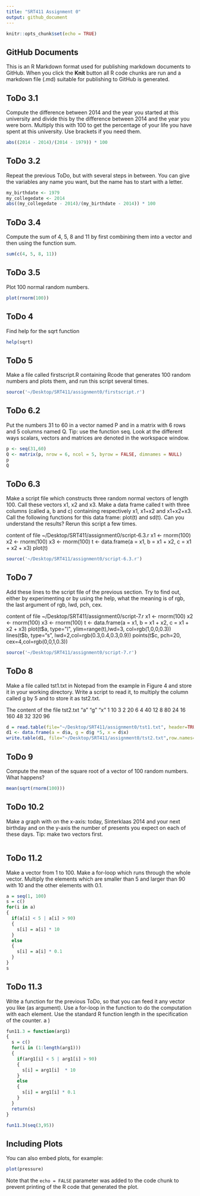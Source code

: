 ```yaml
---
title: "SRT411 Assignment 0"
output: github_document
---
```


```r
knitr::opts_chunk$set(echo = TRUE)
```

## GitHub Documents

This is an R Markdown format used for publishing markdown documents to GitHub. When you click the **Knit** button all R code chunks are run and a markdown file (.md) suitable for publishing to GitHub is generated.

## ToDo 3.1

Compute the difference between 2014 and the
year you started at this university and divide
this by the difference between 2014 and the year
you were born. Multiply this with 100 to get
the percentage of your life you have spent at
this university. Use brackets if you need them.

```r
abs((2014 - 2014)/(2014 - 1979)) * 100
```

## ToDo 3.2

Repeat the previous ToDo, but with several
steps in between. You can give the variables
any name you want, but the name has to start
with a letter.

```r
my_birthdate <- 1979
my_collegedate <- 2014
abs((my_collegedate - 2014)/(my_birthdate - 2014)) * 100
```

## ToDo 3.4

Compute the sum of 4, 5, 8 and 11 by first combining
them into a vector and then using the
function sum.

```r
sum(c(4, 5, 8, 11))
```

## ToDo 3.5

Plot 100 normal random numbers.

```r
plot(rnorm(100))
```

## ToDo 4

Find help for the sqrt function

```r
help(sqrt)
```

## ToDo 5

Make a file called firstscript.R containing Rcode
that generates 100 random numbers and
plots them, and run this script several times.

```r
source('~/Desktop/SRT411/assignment0/firstscript.r')
```

## ToDo 6.2

Put the numbers 31 to 60 in a vector named
P and in a matrix with 6 rows and 5 columns
named Q. Tip: use the function seq. Look at
the different ways scalars, vectors and matrices
are denoted in the workspace window.

```r
p <- seq(31,60)
Q <- matrix(p, nrow = 6, ncol = 5, byrow = FALSE, dimnames = NULL)
p
Q
```

## ToDo 6.3

Make a script file which constructs three random
normal vectors of length 100. Call these
vectors x1, x2 and x3. Make a data frame called
t with three columns (called a, b and c) containing
respectively x1, x1+x2 and x1+x2+x3.
Call the following functions for this data frame:
plot(t) and sd(t). Can you understand the
results? Rerun this script a few times.

content of file ~/Desktop/SRT411/assignment0/script-6.3.r
x1 <- rnorm(100)
x2 <- rnorm(100)
x3 <- rnorm(100)
t <- data.frame(a = x1, b = x1 + x2, c = x1 + x2 + x3)
plot(t)

```r
source('~/Desktop/SRT411/assignment0/script-6.3.r')
```

## ToDo 7

Add these lines to the script file of the previous
section. Try to find out, either by experimenting
or by using the help, what the meaning is of
rgb, the last argument of rgb, lwd, pch, cex.

content of file ~/Desktop/SRT411/assignment0/script-7.r
x1 <- rnorm(100)
x2 <- rnorm(100)
x3 <- rnorm(100)
t <- data.frame(a = x1, b = x1 + x2, c = x1 + x2 + x3)
plot(t$a, type="l", ylim=range(t),lwd=3, col=rgb(1,0,0,0.3))
lines(t$b, type="s", lwd=2,col=rgb(0.3,0.4,0.3,0.9))
points(t$c, pch=20, cex=4,col=rgb(0,0,1,0.3))

```r
source('~/Desktop/SRT411/assignment0/script-7.r')
```

## ToDo 8

Make a file called tst1.txt in Notepad from
the example in Figure 4 and store it in your
working directory. Write a script to read it, to
multiply the column called g by 5 and to store
it as tst2.txt.

The content of the file tst2.txt
"a" "g" "x"
1 10 3
2 20 6
4 40 12
8 80 24
16 160 48
32 320 96

```r
d = read.table(file="~/Desktop/SRT411/assignment0/tst1.txt", header=TRUE)
d1 <- data.frame(a = d$a, g = d$g *5, x = d$x)
write.table(d1, file="~/Desktop/SRT411/assignment0/tst2.txt",row.names=FALSE)
```

## ToDo 9

Compute the mean of the square root of a vector
of 100 random numbers. What happens?

```r
mean(sqrt(rnorm(100)))
```

## ToDo 10.2

Make a graph with on the x-axis: today, Sinterklaas
2014 and your next birthday and on
the y-axis the number of presents you expect on
each of these days. Tip: make two vectors first.

```r

```

## ToDo 11.2

Make a vector from 1 to 100. Make a for-loop
which runs through the whole vector. Multiply
the elements which are smaller than 5 and larger
than 90 with 10 and the other elements with 0.1.

```r
a = seq(1, 100)
s = c()
for(i in a)
{
  if(a[i] < 5 | a[i] > 90)
  {
    s[i] = a[i] * 10
  }  
  else
  {
    s[i] = a[i] * 0.1
  }  
}
s
```

## ToDo 11.3

Write a function for the previous ToDo, so
that you can feed it any vector you like
(as argument). Use a for-loop in the function
to do the computation with each element.
Use the standard R function length
in the specification of the counter. a
)

```r
fun11.3 = function(arg1)
{
  s = c()
  for(i in (1:length(arg1)))
  {
    if(arg1[i] < 5 | arg1[i] > 90) 
    {
      s[i] = arg1[i]  * 10
    }
    else
    {
      s[i] = arg1[i] * 0.1 
    }
  }
  return(s)
}

fun11.3(seq(3,95))
```

## Including Plots

You can also embed plots, for example:

```r
plot(pressure)
```

Note that the `echo = FALSE` parameter was added to the code chunk to prevent printing of the R code that generated the plot.
